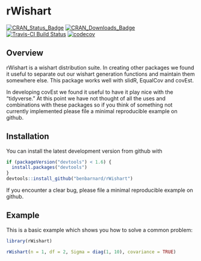 # rWishart

[![CRAN_Status_Badge](http://www.r-pkg.org/badges/version/rWishart)](https://cran.r-project.org/package=rWishart)
[![CRAN_Downloads_Badge](http://cranlogs.r-pkg.org/badges/grand-total/rWishart)](http://cranlogs.r-pkg.org/badges/grand-total/rWishart)
[![Travis-CI Build Status](https://travis-ci.org/BenBarnard/rWishart.svg?branch=master)](https://travis-ci.org/BenBarnard/rWishart)
[![codecov](https://codecov.io/gh/BenBarnard/rWishart/branch/master/graph/badge.svg)](https://codecov.io/gh/BenBarnard/rWishart)

## Overview

rWishart is a wishart distribution suite. In creating other packages we found it useful to separate out our wishart generation functions and maintain them somewhere else. This package works well with slidR, EqualCov and covEst.

In developing covEst we found it useful to have it play nice with the "tidyverse." At this point we have not thought of all the uses and combinations with these packages so if you think of something not currently implemented please file a minimal reproducible example on github.

## Installation

You can install the latest development version from github with

```r
if (packageVersion("devtools") < 1.6) {
  install.packages("devtools")
}
devtools::install_github("benbarnard/rWishart")
```

If you encounter a clear bug, please file a minimal reproducible example on github.

## Example

This is a basic example which shows you how to solve a common problem:

```r
library(rWishart)

rWishart(n = 1, df = 2, Sigma = diag(1, 10), covariance = TRUE)
```
